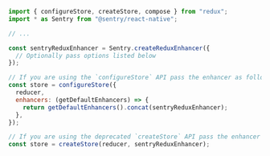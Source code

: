 ```javascript
import { configureStore, createStore, compose } from "redux";
import * as Sentry from "@sentry/react-native";

// ...

const sentryReduxEnhancer = Sentry.createReduxEnhancer({
  // Optionally pass options listed below
});

// If you are using the `configureStore` API pass the enhancer as follows:
const store = configureStore({
  reducer,
  enhancers: (getDefaultEnhancers) => {
    return getDefaultEnhancers().concat(sentryReduxEnhancer);
  },
});

// If you are using the deprecated `createStore` API pass the enhancer as follows:
const store = createStore(reducer, sentryReduxEnhancer);
```
